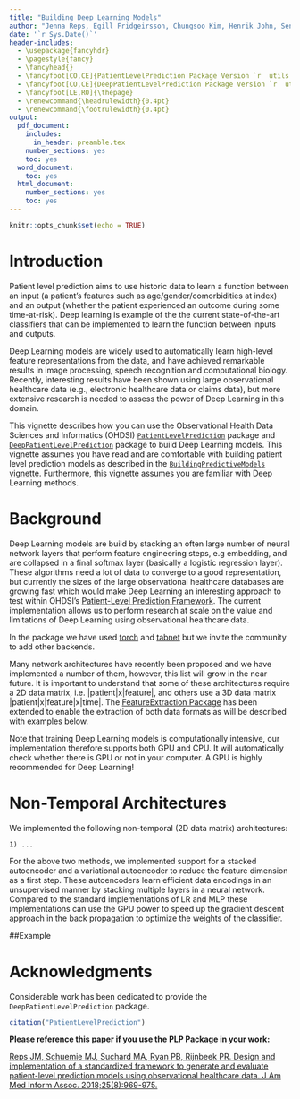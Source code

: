 ```yaml
---
title: "Building Deep Learning Models"
author: "Jenna Reps, Egill Fridgeirsson, Chungsoo Kim, Henrik John, Seng Chan You, Xiaoyong Pan"
date: '`r Sys.Date()`'
header-includes:
  - \usepackage{fancyhdr}
  - \pagestyle{fancy}
  - \fancyhead{}
  - \fancyfoot[CO,CE]{PatientLevelPrediction Package Version `r  utils::packageVersion("PatientLevelPrediction")`}
  - \fancyfoot[CO,CE]{DeepPatientLevelPrediction Package Version `r  utils::packageVersion("DeepPatientLevelPrediction")`}
  - \fancyfoot[LE,RO]{\thepage}
  - \renewcommand{\headrulewidth}{0.4pt}
  - \renewcommand{\footrulewidth}{0.4pt}
output:
  pdf_document:
    includes:
      in_header: preamble.tex
    number_sections: yes
    toc: yes
  word_document:
    toc: yes
  html_document:
    number_sections: yes
    toc: yes
---
```

<!--
%\VignetteEngine{knitr}
%\VignetteIndexEntry{Building Deep Learning Models}
-->
  
```r
knitr::opts_chunk$set(echo = TRUE)
```

# Introduction

Patient level prediction aims to use historic data to learn a function between an input (a patient's features such as age/gender/comorbidities at index) and an output (whether the patient experienced an outcome during some time-at-risk). Deep learning is example of the the current state-of-the-art classifiers that can be implemented to learn the function between inputs and outputs.

Deep Learning models are widely used to automatically learn high-level feature representations from the data, and have achieved remarkable results in image processing,  speech recognition and computational biology. Recently, interesting results have been shown using large observational healthcare data (e.g., electronic healthcare data or claims data), but more extensive research is needed to assess the power of Deep Learning in this domain.

This vignette describes how you can use the Observational Health Data Sciences and Informatics (OHDSI) [`PatientLevelPrediction`](http://github.com/OHDSI/PatientLevelPrediction) package and [`DeepPatientLevelPrediction`](http://github.com/OHDSI/DeepPatientLevelPrediction) package to build Deep Learning models. This vignette assumes you have read and are comfortable with building patient level prediction models as described in the  [`BuildingPredictiveModels` vignette](https://github.com/OHDSI/PatientLevelPrediction/blob/main/inst/doc/BuildingPredictiveModels.pdf). Furthermore, this vignette assumes you are familiar with Deep Learning methods.

# Background

Deep Learning models are build by stacking an often large number of neural network layers that perform feature engineering steps, e.g embedding, and are collapsed in a final softmax layer (basically a logistic regression layer). These algorithms need a lot of data to converge to a good representation, but currently the sizes of the large observational healthcare databases are growing fast which would make Deep Learning an interesting approach to test within OHDSI's [Patient-Level Prediction Framework](https://academic.oup.com/jamia/article/25/8/969/4989437). The current implementation allows us to perform research at scale on the value and limitations of Deep Learning using observational healthcare data. 

In the package we have used [torch](https://cran.r-project.org/web/packages/torch/index.html) and [tabnet](https://cran.r-project.org/web/packages/tabnet/index.html)  but we invite the community to add other backends.  

Many network architectures have recently been proposed and we have implemented a number of them, however, this list will grow in the near future. It is important to understand that some of these architectures require a 2D data matrix, i.e. |patient|x|feature|, and others use a 3D data matrix |patient|x|feature|x|time|. The [FeatureExtraction Package](www.github.com\ohdsi\FeatureExtraction) has been extended to enable the extraction of both data formats as will be described with examples below.

Note that training Deep Learning models is computationally intensive, our implementation therefore supports both GPU and CPU. It will automatically check whether there is GPU or not in your computer. A GPU is highly recommended for Deep Learning!

# Non-Temporal Architectures
We implemented the following non-temporal (2D data matrix) architectures:

	1) ...

For the above two methods, we implemented support for a stacked autoencoder and a variational autoencoder to reduce the feature dimension as a first step. These autoencoders learn efficient data encodings in an unsupervised manner by stacking multiple layers in a neural network. Compared to the standard implementations of LR and MLP these implementations can use the GPU power to speed up the gradient descent approach in the back propagation to optimize the weights of the classifier.

##Example


# Acknowledgments

Considerable work has been dedicated to provide the `DeepPatientLevelPrediction` package.

```r
citation("PatientLevelPrediction")
```

**Please reference this paper if you use the PLP Package in your work:**
  
[Reps JM, Schuemie MJ, Suchard MA, Ryan PB, Rijnbeek PR. Design and implementation of a standardized framework to generate and evaluate patient-level prediction models using observational healthcare data. J Am Med Inform Assoc. 2018;25(8):969-975.](http://dx.doi.org/10.1093/jamia/ocy032)